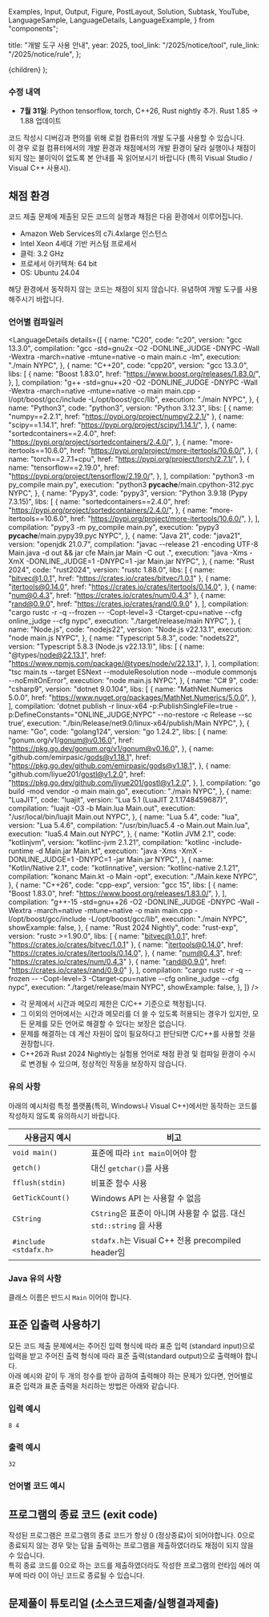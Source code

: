   Examples,
  Input,
  Output,
  Figure,
  PostLayout,
  Solution,
  Subtask,
  YouTube,
  LanguageSample,
  LanguageDetails,
  LanguageExample,
} from "components";

  title: "개발 도구 사용 안내",
  year: 2025,
  tool_link: "/2025/notice/tool",
  rule_link: "/2025/notice/rule",
};

  <PostLayout meta={meta}>{children}</PostLayout>
);


### 수정 내역

- **7월 31일**: Python tensorflow, torch, C++26, Rust nightly 추가. Rust 1.85 &rarr; 1.88 업데이트

코드 작성시 디버깅과 편의를 위해 로컬 컴퓨터의 개발 도구를 사용할 수 있습니다. <br/>
이 경우 로컬 컴퓨터에서의 개발 환경과 채점에서의 개발 환경이 달라 실행이나 채점이 되지 않는 불이익이 없도록 본 안내를 꼭 읽어보시기 바랍니다 (특히 Visual Studio / Visual C++ 사용시).

## 채점 환경

코드 제출 문제에 제출된 모든 코드의 실행과 채점은 다음 환경에서 이루어집니다.

* Amazon Web Services의 c7i.4xlarge 인스턴스
* Intel Xeon 4세대 기반 커스텀 프로세서
* 클럭: 3.2 GHz
* 프로세서 아키텍쳐: 64 bit
* OS: Ubuntu 24.04

해당 환경에서 동작하지 않는 코드는 채점이 되지 않습니다. 유념하여 개발 도구를 사용해주시기 바랍니다.

### 언어별 컴파일러

<LanguageDetails
  details={[
    {
      name: "C20",
      code: "c20",
      version: "gcc 13.3.0",
      compilation:
        "gcc -std=gnu2x -O2 -DONLINE_JUDGE -DNYPC -Wall -Wextra -march=native -mtune=native -o main main.c -lm",
      execution: "./main NYPC",
    },
    {
      name: "C++20",
      code: "cpp20",
      version: "gcc 13.3.0",
      libs: [
        {
          name: "Boost 1.83.0",
          href: "https://www.boost.org/releases/1.83.0/",
        },
      ],
      compilation:
        "g++ -std=gnu++20 -O2 -DONLINE_JUDGE -DNYPC -Wall -Wextra -march=native -mtune=native -o main main.cpp -I/opt/boost/gcc/include -L/opt/boost/gcc/lib",
      execution: "./main NYPC",
    },
    {
      name: "Python3",
      code: "python3",
      version: "Python 3.12.3",
      libs: [
        { name: "numpy==2.2.1", href: "https://pypi.org/project/numpy/2.2.1/" },
        {
          name: "scipy==1.14.1",
          href: "https://pypi.org/project/scipy/1.14.1/",
        },
        {
          name: "sortedcontainers==2.4.0",
          href: "https://pypi.org/project/sortedcontainers/2.4.0/",
        },
        {
          name: "more-itertools==10.6.0",
          href: "https://pypi.org/project/more-itertools/10.6.0/",
        },
        {
          name: "torch==2.7.1+cpu",
          href: "https://pypi.org/project/torch/2.7.1/",
        },
        {
          name: "tensorflow==2.19.0",
          href: "https://pypi.org/project/tensorflow/2.19.0/",
        },
      ],
      compilation: "python3 -m py_compile main.py",
      execution: "python3 __pycache__/main.cpython-312.pyc NYPC",
    },
    {
      name: "Pypy3",
      code: "pypy3",
      version: "Python 3.9.18 (Pypy 7.3.15)",
      libs: [
        {
          name: "sortedcontainers==2.4.0",
          href: "https://pypi.org/project/sortedcontainers/2.4.0/",
        },
        {
          name: "more-itertools==10.6.0",
          href: "https://pypi.org/project/more-itertools/10.6.0/",
        },
      ],
      compilation: "pypy3 -m py_compile main.py",
      execution: "pypy3 __pycache__/main.pypy39.pyc NYPC",
    },
    {
      name: "Java 21",
      code: "java21",
      version: "openjdk 21.0.7",
      compilation:
        "javac --release 21 -encoding UTF-8 Main.java -d out && jar cfe Main.jar Main -C out .",
      execution:
        "java -Xms<memory> -XmX<memory> -DONLINE_JUDGE=1 -DNYPC=1 -jar Main.jar NYPC",
    },
    {
      name: "Rust 2024",
      code: "rust2024",
      version: "rustc 1.88.0",
      libs: [
        { name: "bitvec@1.0.1", href: "https://crates.io/crates/bitvec/1.0.1" },
        {
          name: "itertools@0.14.0",
          href: "https://crates.io/crates/itertools/0.14.0",
        },
        { name: "num@0.4.3", href: "https://crates.io/crates/num/0.4.3" },
        { name: "rand@0.9.0", href: "https://crates.io/crates/rand/0.9.0" },
      ],
      compilation:
        "cargo rustc -r -q --frozen -- -Copt-level=3 -Ctarget-cpu=native --cfg online_judge --cfg nypc",
      execution: "./target/release/main NYPC",
    },
    {
      name: "Node.js",
      code: "nodejs22",
      version: "Node.js v22.13.1",
      execution: "node main.js NYPC",
    },
    {
      name: "Typescript 5.8.3",
      code: "nodets22",
      version: "Typescript 5.8.3 (Node.js v22.13.1)",
      libs: [
        {
          name: "@types/node@22.13.1",
          href: "https://www.npmjs.com/package/@types/node/v/22.13.1",
        },
      ],
      compilation:
        "tsc main.ts --target ESNext --moduleResolution node --module commonjs --noEmitOnError",
      execution: "node main.js NYPC",
    },
    {
      name: "C# 9",
      code: "csharp9",
      version: "dotnet 9.0.104",
      libs: [
        {
          name: "MathNet.Numerics 5.0.0",
          href: "https://www.nuget.org/packages/MathNet.Numerics/5.0.0",
        },
      ],
      compilation:
        'dotnet publish -r linux-x64 -p:PublishSingleFile=true -p:DefineConstants="ONLINE_JUDGE;NYPC" --no-restore -c Release --sc true',
      execution: "./bin/Release/net9.0/linux-x64/publish/Main NYPC",
    },
    {
      name: "Go",
      code: "golang124",
      version: "go 1.24.2",
      libs: [
        {
          name: "gonum.org/v1/gonum@v0.16.0",
          href: "https://pkg.go.dev/gonum.org/v1/gonum@v0.16.0",
        },
        {
          name: "github.com/emirpasic/gods@v1.18.1",
          href: "https://pkg.go.dev/github.com/emirpasic/gods@v1.18.1",
        },
        {
          name: "github.com/liyue201/gostl@v1.2.0",
          href: "https://pkg.go.dev/github.com/liyue201/gostl@v1.2.0",
        },
      ],
      compilation: "go build -mod vendor -o main main.go",
      execution: "./main NYPC",
    },
    {
      name: "LuaJIT",
      code: "luajit",
      version: "Lua 5.1 (LuaJIT 2.1.1748459687)",
      compilation: "luajit -O3 -b Main.lua Main.out",
      execution: "/usr/local/bin/luajit Main.out NYPC",
    },
    {
      name: "Lua 5.4",
      code: "lua",
      version: "Lua 5.4.6",
      compilation: "/usr/bin/luac5.4 -o Main.out Main.lua",
      execution: "lua5.4 Main.out NYPC",
    },
    {
      name: "Kotlin JVM 2.1",
      code: "kotlinjvm",
      version: "kotlinc-jvm 2.1.21",
      compilation: "kotlinc -include-runtime -d Main.jar Main.kt",
      execution:
        "java -Xms<memory> -XmX<memory> -DONLINE_JUDGE=1 -DNYPC=1 -jar Main.jar NYPC",
    },
    {
      name: "Kotlin/Native 2.1",
      code: "kotlinnative",
      version: "kotlinc-native 2.1.21",
      compilation: "konanc Main.kt -o Main -opt",
      execution: "./Main.kexe NYPC",
    },
    {
      name: "C++26",
      code: "cpp-exp",
      version: "gcc 15",
      libs: [
        {
          name: "Boost 1.83.0",
          href: "https://www.boost.org/releases/1.83.0/",
        },
      ],
      compilation: "g++-15 -std=gnu++26 -O2 -DONLINE_JUDGE -DNYPC -Wall -Wextra -march=native -mtune=native -o main main.cpp -I/opt/boost/gcc/include -L/opt/boost/gcc/lib",
      execution: "./main NYPC",
      showExample: false,
    },
    {
      name: "Rust 2024 Nightly",
      code: "rust-exp",
      version: "rustc >=1.90.0",
      libs: [
        { name: "bitvec@1.0.1", href: "https://crates.io/crates/bitvec/1.0.1" },
        {
          name: "itertools@0.14.0",
          href: "https://crates.io/crates/itertools/0.14.0",
        },
        { name: "num@0.4.3", href: "https://crates.io/crates/num/0.4.3" },
        { name: "rand@0.9.0", href: "https://crates.io/crates/rand/0.9.0" },
      ],
      compilation:
        "cargo rustc -r -q --frozen -- -Copt-level=3 -Ctarget-cpu=native --cfg online_judge --cfg nypc",
      execution: "./target/release/main NYPC",
      showExample: false,
    },
  ]}
/>



* 각 문제에서 시간과 메모리 제한은 C/C++ 기준으로 책정됩니다.
* 그 이외의 언어에서는 시간과 메모리를 더 쓸 수 있도록 허용되는 경우가 있지만, 모든 문제를 모든 언어로 해결할 수 있다는 보장은 없습니다.
* 문제를 해결하는 데 계산 자원이 많이 필요하다고 판단되면 C/C++를 사용할 것을 권장합니다.
* C++26과 Rust 2024 Nightly는 실험용 언어로 채점 환경 및 컴파일 환경이 수시로 변경될 수 있으며, 정상적인 작동을 보장하지 않습니다.

### 유의 사항

아래의 예시처럼 특정 플랫폼(특히, Windows나 Visual C++)에서만 동작하는 코드를 작성하지 않도록 유의하시기 바랍니다.

| 사용금지 예시         | 비고                                                                 |
| --------------------- | -------------------------------------------------------------------- |
| `void main()`         | 표준에 따라 `int main`이어야 함                                      |
| `getch()`             | 대신 `getchar()`를 사용                                              |
| `fflush(stdin)`       | 비표준 함수 사용                                                      |
| `GetTickCount()`      | Windows API 는 사용할 수 없음                                        |
| `CString`             | `CString`은 표준이 아니며 사용할 수 없음. 대신 `std::string` 을 사용 |
| `#include <stdafx.h>` | `stdafx.h`는 Visual C++ 전용 precompiled header임                    |

### Java 유의 사항

클래스 이름은 반드시 `Main` 이어야 합니다.


## 표준 입출력 사용하기

모든 코드 제출 문제에서는 주어진 입력 형식에 따라 표준 입력 (standard input)으로 입력을 받고 주어진 출력 형식에 따라 표준 출력(standard output)으로 출력해야 합니다. <br/>
아래 예시와 같이 두 개의 정수를 받아 곱하여 출력해야 하는 문제가 있다면, 언어별로 표준 입력과 표준 출력을 처리하는 방법은 아래와 같습니다.

### 입력 예시

```
8 4
```

### 출력 예시

```
32
```

### 언어별 코드 예시

<LanguageExample name="C20" example="c" />
<LanguageExample name="C++20" example="cpp" />
<LanguageExample name="Python3" example="python" />
<LanguageExample name="Pypy3" example="python" />
<LanguageExample name="Java 21" example="java" />
<LanguageExample name="Rust 2024" example="rust" />
<LanguageExample name="Node.js" example="javascript" />
<LanguageExample name="Typescript 5.8.3" example="javascript" />
<LanguageExample name="C# 9" example="csharp" />
<LanguageExample name="Go" example="go" />
<LanguageExample name="LuaJIT" example="lua" />
<LanguageExample name="Lua 5.4" example="lua" />
<LanguageExample name="Kotlin JVM 2.1" example="kotlin" />
<LanguageExample name="Kotlin/Native 2.1" example="kt" />

## 프로그램의 종료 코드 (exit code)

작성된 프로그램은 프로그램의 종료 코드가 항상 0 (정상종료)이 되어야합니다. 0으로 종료되지 않는 경우 맞는 답을 출력하는 프로그램을 제출하였더라도 채점이 되지 않을 수 있습니다. <br/>
특히 종료 코드를 0으로 하는 코드를 제출하였더라도 작성한 프로그램의 런타임 에러 여부에 따라 0이 아닌 코드로 종료될 수 있습니다.

## 문제풀이 튜토리얼 (소스코드제출/실행결과제출)

<YouTube videoId="2acsT3tiyKk" />
<YouTube videoId="qeZh-avuQXc" />
